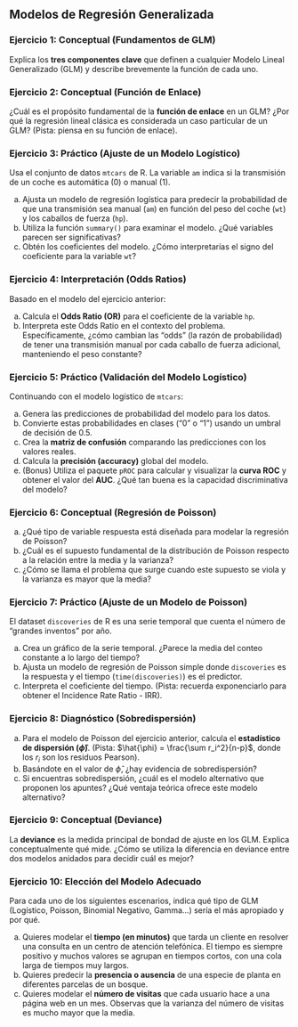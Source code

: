 <!-- ---
title: "Ejercicios: Modelos de Regresión Generalizada"
subtitle: "Modelos Estadísticos de Predicción"
author: "Víctor Aceña Gil - Isaac Martín de Diego"
date: today
format: 
  html:
    toc: true
    toc-depth: 3
    code-fold: false
    theme: cosmo
    embed-resources: true
execute:
  warning: false
  message: false
--- -->

## **Modelos de Regresión Generalizada**

### Ejercicio 1: Conceptual (Fundamentos de GLM)

Explica los **tres componentes clave** que definen a cualquier Modelo Lineal Generalizado (GLM) y describe brevemente la función de cada uno.



### Ejercicio 2: Conceptual (Función de Enlace)

¿Cuál es el propósito fundamental de la **función de enlace** en un GLM? ¿Por qué la regresión lineal clásica es considerada un caso particular de un GLM? (Pista: piensa en su función de enlace). 



### Ejercicio 3: Práctico (Ajuste de un Modelo Logístico)

Usa el conjunto de datos `mtcars` de R. La variable `am` indica si la transmisión de un coche es automática (0) o manual (1).

a) Ajusta un modelo de regresión logística para predecir la probabilidad de que una transmisión sea manual (`am`) en función del peso del coche (`wt`) y los caballos de fuerza (`hp`).
b) Utiliza la función `summary()` para examinar el modelo. ¿Qué variables parecen ser significativas?
c) Obtén los coeficientes del modelo. ¿Cómo interpretarías el signo del coeficiente para la variable `wt`?



### Ejercicio 4: Interpretación (Odds Ratios)

Basado en el modelo del ejercicio anterior:

a) Calcula el **Odds Ratio (OR)** para el coeficiente de la variable `hp`.
b) Interpreta este Odds Ratio en el contexto del problema. Específicamente, ¿cómo cambian las "odds" (la razón de probabilidad) de tener una transmisión manual por cada caballo de fuerza adicional, manteniendo el peso constante? 



### Ejercicio 5: Práctico (Validación del Modelo Logístico)

Continuando con el modelo logístico de `mtcars`:

a) Genera las predicciones de probabilidad del modelo para los datos.
b) Convierte estas probabilidades en clases ("0" o "1") usando un umbral de decisión de 0.5.
c) Crea la **matriz de confusión** comparando las predicciones con los valores reales.
d) Calcula la **precisión (accuracy)** global del modelo.
e) (Bonus) Utiliza el paquete `pROC` para calcular y visualizar la **curva ROC** y obtener el valor del **AUC**. ¿Qué tan buena es la capacidad discriminativa del modelo? 



### Ejercicio 6: Conceptual (Regresión de Poisson)

a) ¿Qué tipo de variable respuesta está diseñada para modelar la regresión de Poisson?
b) ¿Cuál es el supuesto fundamental de la distribución de Poisson respecto a la relación entre la media y la varianza?
c) ¿Cómo se llama el problema que surge cuando este supuesto se viola y la varianza es mayor que la media?



### Ejercicio 7: Práctico (Ajuste de un Modelo de Poisson)

El dataset `discoveries` de R es una serie temporal que cuenta el número de "grandes inventos" por año.

a) Crea un gráfico de la serie temporal. ¿Parece la media del conteo constante a lo largo del tiempo?
b) Ajusta un modelo de regresión de Poisson simple donde `discoveries` es la respuesta y el tiempo (`time(discoveries)`) es el predictor.
c) Interpreta el coeficiente del tiempo. (Pista: recuerda exponenciarlo para obtener el Incidence Rate Ratio - IRR). 



### Ejercicio 8: Diagnóstico (Sobredispersión)

a) Para el modelo de Poisson del ejercicio anterior, calcula el **estadístico de dispersión ($\hat{\phi}$)**. (Pista: $\hat{\phi} = \frac{\sum r_i^2}{n-p}$, donde los $r_i$ son los residuos Pearson).
b) Basándote en el valor de $\hat{\phi}$, ¿hay evidencia de sobredispersión?
c) Si encuentras sobredispersión, ¿cuál es el modelo alternativo que proponen los apuntes? ¿Qué ventaja teórica ofrece este modelo alternativo?



### Ejercicio 9: Conceptual (Deviance)

La **deviance** es la medida principal de bondad de ajuste en los GLM. Explica conceptualmente qué mide. ¿Cómo se utiliza la diferencia en deviance entre dos modelos anidados para decidir cuál es mejor?



### Ejercicio 10: Elección del Modelo Adecuado

Para cada uno de los siguientes escenarios, indica qué tipo de GLM (Logístico, Poisson, Binomial Negativo, Gamma...) sería el más apropiado y por qué. 

a) Quieres modelar el **tiempo (en minutos)** que tarda un cliente en resolver una consulta en un centro de atención telefónica. El tiempo es siempre positivo y muchos valores se agrupan en tiempos cortos, con una cola larga de tiempos muy largos.
b) Quieres predecir la **presencia o ausencia** de una especie de planta en diferentes parcelas de un bosque.
c) Quieres modelar el **número de visitas** que cada usuario hace a una página web en un mes. Observas que la varianza del número de visitas es mucho mayor que la media.